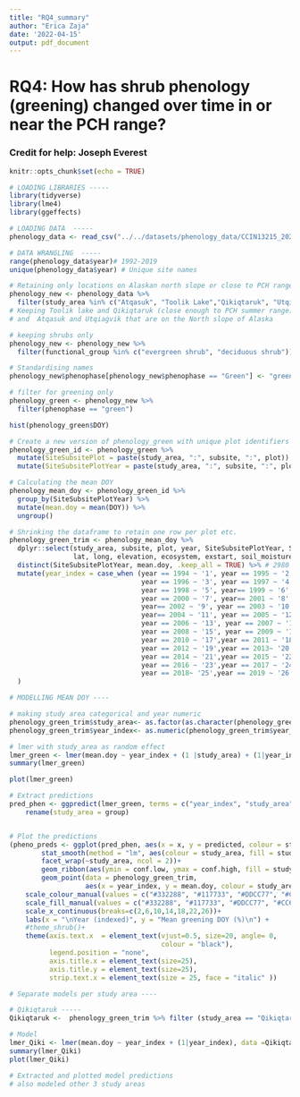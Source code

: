 ```yaml
---
title: "RQ4_summary"
author: "Erica Zaja"
date: '2022-04-15'
output: pdf_document
---
```


# RQ4: How has shrub phenology (greening) changed over time in or near the PCH range?
### Credit for help: Joseph Everest 

```r
knitr::opts_chunk$set(echo = TRUE)
```


```r
# LOADING LIBRARIES -----
library(tidyverse)
library(lme4)
library(ggeffects)
```


```r
# LOADING DATA  -----
phenology_data <- read_csv("../../datasets/phenology_data/CCIN13215_20210302_tundra_phenology_database.csv")
```


```r

# DATA WRANGLING  -----
range(phenology_data$year)# 1992-2019
unique(phenology_data$year) # Unique site names

# Retaining only locations on Alaskan north slope or close to PCH range
phenology_new <- phenology_data %>%
  filter(study_area %in% c("Atqasuk", "Toolik Lake","Qikiqtaruk", "Utqiagvik"))
# Keeping Toolik lake and Qikiqtaruk (close enough to PCH summer range). 
# and  Atqasuk and Utqiaġvik that are on the North slope of Alaska

# keeping shrubs only 
phenology_new <- phenology_new %>%
  filter(functional_group %in% c("evergreen shrub", "deciduous shrub"))

# Standardising names
phenology_new$phenophase[phenology_new$phenophase == "Green"] <- "green"

# filter for greening only
phenology_green <- phenology_new %>%
  filter(phenophase == "green")

hist(phenology_green$DOY)

# Create a new version of phenology_green with unique plot identifiers
phenology_green_id <- phenology_green %>% 
  mutate(SiteSubsitePlot = paste(study_area, ":", subsite, ":", plot)) %>% 
  mutate(SiteSubsitePlotYear = paste(study_area, ":", subsite, ":", plot, ":", year))

# Calculating the mean DOY
phenology_mean_doy <- phenology_green_id %>% 
  group_by(SiteSubsitePlotYear) %>% 
  mutate(mean.doy = mean(DOY)) %>% 
  ungroup()

# Shrinking the dataframe to retain one row per plot etc.
phenology_green_trim <- phenology_mean_doy %>% 
  dplyr::select(study_area, subsite, plot, year, SiteSubsitePlotYear, SiteSubsitePlot,
                lat, long, elevation, ecosystem, exstart, soil_moisture, treatment, mean.doy) %>% 
  distinct(SiteSubsitePlotYear, mean.doy, .keep_all = TRUE) %>% # 2980 rows, perfect!
  mutate(year_index = case_when (year == 1994 ~ '1', year == 1995 ~ '2', 
                                 year == 1996 ~ '3', year == 1997 ~ '4',
                                 year == 1998 ~ '5', year== 1999 ~ '6', 
                                 year == 2000 ~ '7', year== 2001 ~ '8',
                                 year== 2002 ~ '9', year == 2003 ~ '10',
                                 year== 2004 ~ '11', year == 2005 ~ '12',
                                 year == 2006 ~ '13', year == 2007 ~ '14',
                                 year == 2008 ~ '15', year == 2009 ~ '16',
                                 year == 2010 ~ '17',year == 2011 ~ '18',
                                 year == 2012 ~ '19',year == 2013~ '20',
                                 year == 2014 ~ '21',year == 2015 ~ '22',
                                 year == 2016 ~ '23',year == 2017 ~ '24',
                                 year == 2018~ '25',year == 2019 ~ '26')
  ) 
```


```r
# MODELLING MEAN DOY ----

# making study area categorical and year numeric
phenology_green_trim$study_area<- as.factor(as.character(phenology_green_trim$study_area))
phenology_green_trim$year_index<- as.numeric(phenology_green_trim$year_index)

# lmer with study_area as random effect 
lmer_green <- lmer(mean.doy ~ year_index + (1 |study_area) + (1|year_index), data = phenology_green_trim ) 
summary(lmer_green)

plot(lmer_green)

```

```r
# Extract predictions
pred_phen <- ggpredict(lmer_green, terms = c("year_index", "study_area"), type = "re") %>%
    rename(study_area = group)


# Plot the predictions 
(pheno_preds <- ggplot(pred_phen, aes(x = x, y = predicted, colour = study_area)) +
        stat_smooth(method = "lm", aes(colour = study_area, fill = study_area),size = 1.5) +
        facet_wrap(~study_area, ncol = 2))+
        geom_ribbon(aes(ymin = conf.low, ymax = conf.high, fill = study_area), alpha = 0.1) +
        geom_point(data = phenology_green_trim,                   
                   aes(x = year_index, y = mean.doy, colour = study_area), size = 2.5) +
    scale_colour_manual(values = c("#332288", "#117733", "#DDCC77", "#CC6677"))+
    scale_fill_manual(values = c("#332288", "#117733", "#DDCC77", "#CC6677"))+
    scale_x_continuous(breaks=c(2,6,10,14,18,22,26))+
    labs(x = "\nYear (indexed)", y = "Mean greening DOY (%)\n") +
    #theme_shrub()+
    theme(axis.text.x  = element_text(vjust=0.5, size=20, angle= 0, 
                                      colour = "black"), 
          legend.position = "none",
          axis.title.x = element_text(size=25),
          axis.title.y = element_text(size=25),
          strip.text.x = element_text(size = 25, face = "italic" ))

```

```r
# Separate models per study area ----

# Qikiqtaruk -----
Qikiqtaruk <-  phenology_green_trim %>% filter (study_area == "Qikiqtaruk") 

# Model
lmer_Qiki <- lmer(mean.doy ~ year_index + (1|year_index), data =Qikiqtaruk ) 
summary(lmer_Qiki)
plot(lmer_Qiki)

# Extracted and plotted model predictions
# also modeled other 3 study areas
```


